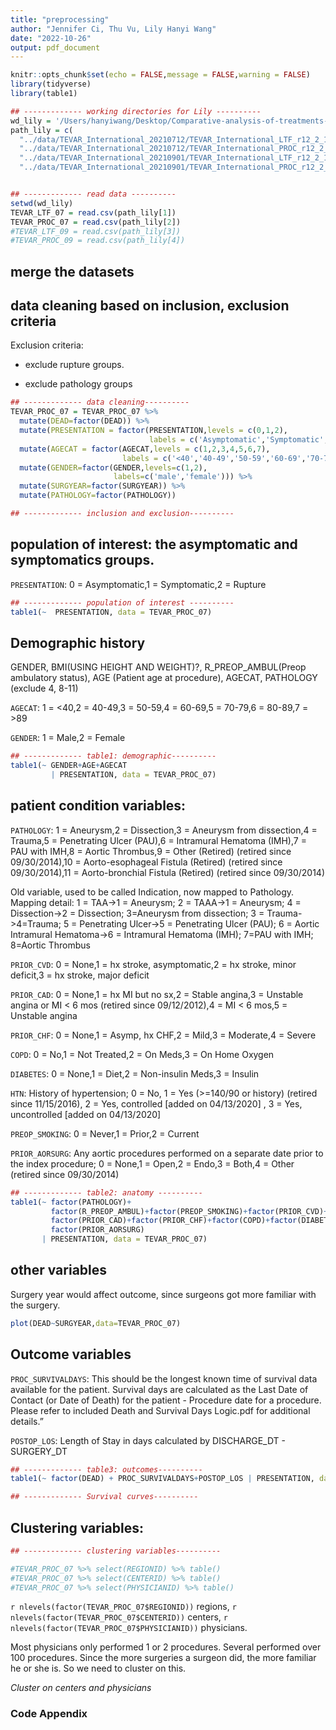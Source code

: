 ```yaml
---
title: "preprocessing"
author: "Jennifer Ci, Thu Vu, Lily Hanyi Wang"
date: "2022-10-26"
output: pdf_document
---
```


```r
knitr::opts_chunk$set(echo = FALSE,message = FALSE,warning = FALSE)
library(tidyverse)
library(table1)

```


```r
## ------------- working directories for Lily ----------
wd_lily = '/Users/hanyiwang/Desktop/Comparative-analysis-of-treatments-of-CAA'
path_lily = c(
  "../data/TEVAR_International_20210712/TEVAR_International_LTF_r12_2_14_20210701.csv",
  "../data/TEVAR_International_20210712/TEVAR_International_PROC_r12_2_14_20210701.csv",
  "../data/TEVAR_International_20210901/TEVAR_International_LTF_r12_2_14_20210901.csv",
  "../data/TEVAR_International_20210901/TEVAR_International_PROC_r12_2_14_20210901.csv")


## ------------- read data ----------
setwd(wd_lily)
TEVAR_LTF_07 = read.csv(path_lily[1])
TEVAR_PROC_07 = read.csv(path_lily[2])
#TEVAR_LTF_09 = read.csv(path_lily[3])
#TEVAR_PROC_09 = read.csv(path_lily[4])
```

## merge the datasets

## data cleaning based on inclusion, exclusion criteria

Exclusion criteria:

- exclude rupture groups.

- exclude pathology groups

```r
## ------------- data cleaning----------
TEVAR_PROC_07 = TEVAR_PROC_07 %>% 
  mutate(DEAD=factor(DEAD)) %>%
  mutate(PRESENTATION = factor(PRESENTATION,levels = c(0,1,2),
                               labels = c('Asymptomatic','Symptomatic','Rupture'))) %>%
  mutate(AGECAT = factor(AGECAT,levels = c(1,2,3,4,5,6,7),
                         labels = c('<40','40-49','50-59','60-69','70-79','80-89','>89'))) %>%
  mutate(GENDER=factor(GENDER,levels=c(1,2),
                       labels=c('male','female'))) %>%
  mutate(SURGYEAR=factor(SURGYEAR)) %>%
  mutate(PATHOLOGY=factor(PATHOLOGY)) 

## ------------- inclusion and exclusion----------

```


## population of interest: the asymptomatic and symptomatics groups. 

`PRESENTATION`: 0 = Asymptomatic,1 = Symptomatic,2 = Rupture


```r
## ------------- population of interest ----------
table1(~  PRESENTATION, data = TEVAR_PROC_07)
```



## Demographic history

GENDER, BMI(USING HEIGHT AND WEIGHT)?, R_PREOP_AMBUL(Preop ambulatory status), AGE (Patient age at procedure), AGECAT, PATHOLOGY (exclude 4, 8-11) 

`AGECAT`: 1 = <40,2 = 40-49,3 = 50-59,4 = 60-69,5 = 70-79,6 = 80-89,7 = >89

`GENDER`: 1 = Male,2 = Female

```r
## ------------- table1: demographic----------
table1(~ GENDER+AGE+AGECAT
         | PRESENTATION, data = TEVAR_PROC_07)
```

## patient condition variables:

`PATHOLOGY`: 1 = Aneurysm,2 = Dissection,3 = Aneurysm from dissection,4 = Trauma,5 = Penetrating Ulcer (PAU),6 = Intramural Hematoma (IMH),7 = PAU with IMH,8 = Aortic Thrombus,9 = Other (Retired) (retired since 09/30/2014),10 = Aorto-esophageal Fistula (Retired) (retired since 09/30/2014),11 = Aorto-bronchial Fistula (Retired) (retired since 09/30/2014)

Old variable, used to be called Indication, now mapped to Pathology. Mapping detail: 1 = TAA->1 = Aneurysm; 2 = TAAA->1 = Aneurysm; 4 = Dissection->2 =  Dissection; 3=Aneurysm from dissection; 3 = Trauma->4=Trauma; 5 = Penetrating Ulcer->5 = Penetrating Ulcer (PAU); 6 = Aortic Intramural Hematoma->6 =  Intramural Hematoma (IMH); 7=PAU with IMH; 8=Aortic Thrombus

`PRIOR_CVD`: 0 = None,1 = hx stroke, asymptomatic,2 = hx stroke, minor deficit,3 = hx stroke, major deficit

`PRIOR_CAD`: 0 = None,1 = hx MI but no sx,2 = Stable angina,3 = Unstable angina or MI < 6 mos (retired since 09/12/2012),4 = MI < 6 mos,5 = Unstable angina

`PRIOR_CHF`: 0 = None,1 = Asymp, hx CHF,2 = Mild,3 = Moderate,4 = Severe

`COPD`: 0 = No,1 = Not Treated,2 = On Meds,3 = On Home Oxygen

`DIABETES`: 0 = None,1 = Diet,2 = Non-insulin Meds,3 = Insulin

`HTN`: History of hypertension; 0 = No, 1 = Yes (>=140/90 or history) (retired since 11/15/2016), 2 = Yes, controlled  [added on 04/13/2020] , 3 = Yes, uncontrolled  [added on 04/13/2020]

`PREOP_SMOKING`: 0 = Never,1 = Prior,2 = Current

`PRIOR_AORSURG`: Any aortic procedures performed on a separate date prior to the index procedure; 0 = None,1 = Open,2 = Endo,3 = Both,4 = Other (retired since 09/30/2014)

```r
## ------------- table2: anatomy ----------
table1(~ factor(PATHOLOGY)+
         factor(R_PREOP_AMBUL)+factor(PREOP_SMOKING)+factor(PRIOR_CVD)+
         factor(PRIOR_CAD)+factor(PRIOR_CHF)+factor(COPD)+factor(DIABETES)+factor(HTN)+
         factor(PRIOR_AORSURG)
       | PRESENTATION, data = TEVAR_PROC_07)


```

## other variables

Surgery year would affect outcome, since surgeons got more familiar with the surgery.

```r
plot(DEAD~SURGYEAR,data=TEVAR_PROC_07)
```


## Outcome variables

`PROC_SURVIVALDAYS`: This should be the longest known time of survival data available for the patient. 
Survival days are calculated as the Last Date of Contact (or Date of Death) for the patient - Procedure date for a procedure. Please refer to included Death and Survival Days Logic.pdf for additional details."

`POSTOP_LOS`: Length of Stay in days calculated by DISCHARGE_DT - SURGERY_DT


```r
## ------------- table3: outcomes----------
table1(~ factor(DEAD) + PROC_SURVIVALDAYS+POSTOP_LOS | PRESENTATION, data = TEVAR_PROC_07)

## ------------- Survival curves----------

```

## Clustering variables:

```r
## ------------- clustering variables----------

#TEVAR_PROC_07 %>% select(REGIONID) %>% table() 
#TEVAR_PROC_07 %>% select(CENTERID) %>% table() 
#TEVAR_PROC_07 %>% select(PHYSICIANID) %>% table() 
```

`r nlevels(factor(TEVAR_PROC_07$REGIONID))` regions, `r nlevels(factor(TEVAR_PROC_07$CENTERID))` centers, `r nlevels(factor(TEVAR_PROC_07$PHYSICIANID))` physicians. 

Most physicians only performed 1 or 2 procedures. Several performed over 100 procedures. Since the more surgeries a surgeon did, the more familiar he or she is. So we need to cluster on this.

*Cluster on centers and physicians*

\newpage
### Code Appendix

```r
```



